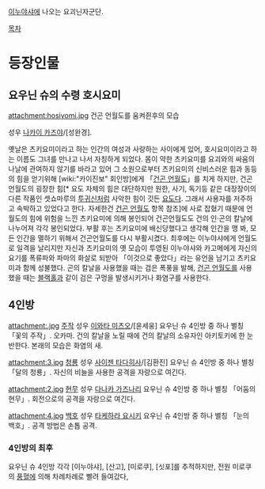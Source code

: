 [[이누야샤]]에 나오는 요괴닌자군단. 

[[목차]]


= 등장인물 =
== 요우닌 슈의 수령 호시요미 ==
attachment:hosiyomi.jpg
건곤 언월도를 움켜쥔후의 모습

성우 [[나카이 카즈야]]/[성완경].

옛날은 츠키요미이라고 하는 인간의 여성과 사랑하는 사이에게 있어, 호시요미이라고 하는 이름도 그녀를 만나고 나서 자칭하게 되었다. 몸이 약한 츠키요미를 요괴와의 싸움의 나날에 관여하지 않기를 바라고 있어 그 소원으로부터 츠키요미의 신비스러운 힘과 동등의 힘을 얻기위해 [wiki:"카이진보" 회인방]에게 「[[건곤 언월도]]」를 치게 하지만, 건곤언월도의 굉장한 힘[* 요도 자체의 힘은 대단하지만 원한, 사기, 독기등 같은 대장장이의 다른 작품인 셋쇼마루의 [[투귀신]]처럼 사악한 힘이 깃든 [[요도]]다. 그래서 사용자를 저주하고 속박하고 있었다고 한다. 자세한건 [[건곤 언월도]] 항목 참조]에 사로 잡혔기 때문에 언월도의 힘에 위험을 느낀 츠키요미에 의해 봉인되어 건곤언월도도 건의 인·곤의 칼날에 나누어져 각각 봉인되었다. 부활 후는 츠키요미에 배신당했다고 생각해 인간을 맹 봐, 모든 인간을 멸하기 위해서 건곤언월도를 다시 부활시켰다. 최후에는 이누야샤에게 언월도로 일격을 날리지만 자신과 츠키요미의 옛 모습이 투영된 이누야샤와 카고메에게 자신의 요기를 폭류파와 파마의 화살로 되받아 「이것으로 좋았다」라는 유언을 남기고 츠키요미과 함께 성불했다. 곤의 칼날을 사용했을 때는 검은 폭풍을 발해, [[건곤 언월도]]를 사용했을 때는 [[블랙홀]]과 같이 검은 구멍을 발생시키거나 화염구를 사용한다. 

== 4인방 ==
attachment:.jpg 
[[주작]] 성우 [[이와타 미츠오]]/[윤세웅]
요우닌 슈 4인방 중 하나 별칭 「꽃의 주작」. 오카마. 건의 칼날을 노릴 때에 건의 칼날의 소유자인 아키토키에 한 눈 반한다. 본래의 모습은 화염의 새. 

attachment:3.jpg
[[청룡]] 성우 [[사이젠 타다히사]]/[김환진]
요우닌 슈 4인방 중 하나 별칭 「달의 청룡」. 자신의 비늘을 사용한 공격을 자랑으로 여긴다. 

attachment:2.jpg 
[[현무]] 성우 [[다나카 가즈나리]]
요우닌 슈 4인방 중 하나 별칭 「어둠의 현무」. 회전으로의 공격을 자랑으로 여긴다. 

attachment:4.jpg 
[[백호]] 성우 [[타케하라 요시키]]
요우닌 슈 4인방 중 하나 별칭 「눈의 백호」. 공격 방법은 손톱 공격.

=== 4인방의 최후 ===
요우닌 슈 4인방  각각 [이누야샤], [산고], [미로쿠], [싯포]를 추적하지만, 전원 미로쿠의 [[풍혈]]에 의해 차례차례로 빨려 들여갔다,
